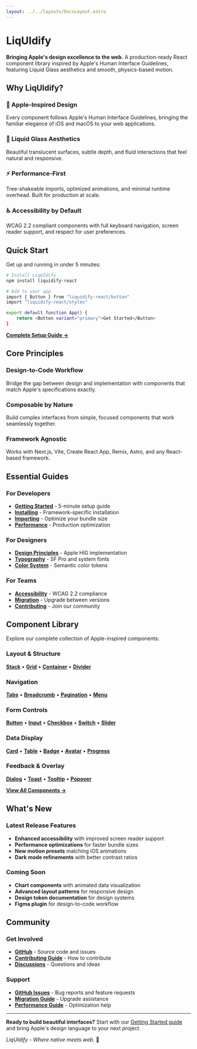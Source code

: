 ```yaml
---
layout: ../../layouts/DocsLayout.astro
---
```


# LiqUIdify

**Bringing Apple's design excellence to the web.** A production-ready React component library inspired by Apple's Human Interface Guidelines, featuring Liquid Glass aesthetics and smooth, physics-based motion.

## Why LiqUIdify?

### 🎨 Apple-Inspired Design

Every component follows Apple's Human Interface Guidelines, bringing the familiar elegance of iOS and macOS to your web applications.

### 🌊 Liquid Glass Aesthetics

Beautiful translucent surfaces, subtle depth, and fluid interactions that feel natural and responsive.

### ⚡ Performance-First

Tree-shakeable imports, optimized animations, and minimal runtime overhead. Built for production at scale.

### ♿ Accessibility by Default

WCAG 2.2 compliant components with full keyboard navigation, screen reader support, and respect for user preferences.

## Quick Start

Get up and running in under 5 minutes:

```bash
# Install LiqUIdify
npm install liquidify-react

# Add to your app
import { Button } from "liquidify-react/button"
import "liquidify-react/styles"

export default function App() {
	return <Button variant="primary">Get Started</Button>
}
```

**[Complete Setup Guide →](./guides/getting-started)**

## Core Principles

### Design-to-Code Workflow

Bridge the gap between design and implementation with components that match Apple's specifications exactly.

### Composable by Nature

Build complex interfaces from simple, focused components that work seamlessly together.

### Framework Agnostic

Works with Next.js, Vite, Create React App, Remix, Astro, and any React-based framework.

## Essential Guides

### For Developers

- **[Getting Started](./guides/getting-started)** - 5-minute setup guide
- **[Installing](./guides/installing)** - Framework-specific installation
- **[Importing](./guides/importing)** - Optimize your bundle size
- **[Performance](./advanced/performance)** - Production optimization

### For Designers

- **[Design Principles](./advanced/design)** - Apple HIG implementation
- **[Typography](./advanced/design#typography)** - SF Pro and system fonts
- **[Color System](./advanced/design#colors)** - Semantic color tokens

### For Teams

- **[Accessibility](./advanced/accessibility)** - WCAG 2.2 compliance
- **[Migration](./advanced/migration)** - Upgrade between versions
- **[Contributing](./contributing)** - Join our community

## Component Library

Explore our complete collection of Apple-inspired components:

### Layout & Structure

**[Stack](./components/stack)** • **[Grid](./components/grid)** • **[Container](./components/container)** • **[Divider](./components/divider)**

### Navigation

**[Tabs](./components/tabs)** • **[Breadcrumb](./components/breadcrumb)** • **[Pagination](./components/pagination)** • **[Menu](./components/menu)**

### Form Controls

**[Button](./components/button)** • **[Input](./components/input)** • **[Checkbox](./components/checkbox)** • **[Switch](./components/switch)** • **[Slider](./components/slider)**

### Data Display

**[Card](./components/card)** • **[Table](./components/table)** • **[Badge](./components/badge)** • **[Avatar](./components/avatar)** • **[Progress](./components/progress)**

### Feedback & Overlay

**[Dialog](./components/dialog)** • **[Toast](./components/toast)** • **[Tooltip](./components/tooltip)** • **[Popover](./components/popover)**

**[View All Components →](./components/)**

## What's New

### Latest Release Features

- **Enhanced accessibility** with improved screen reader support
- **Performance optimizations** for faster bundle sizes
- **New motion presets** matching iOS animations
- **Dark mode refinements** with better contrast ratios

### Coming Soon

- **Chart components** with animated data visualization
- **Advanced layout patterns** for responsive design
- **Design token documentation** for design systems
- **Figma plugin** for design-to-code workflow

## Community

### Get Involved

- **[GitHub](https://github.com/liquidify/liquidify)** - Source code and issues
- **[Contributing Guide](./contributing)** - How to contribute
- **[Discussions](https://github.com/liquidify/liquidify/discussions)** - Questions and ideas

### Support

- **[GitHub Issues](https://github.com/liquidify/liquidify/issues)** - Bug reports and feature requests
- **[Migration Guide](./advanced/migration)** - Upgrade assistance
- **[Performance Guide](./advanced/performance)** - Optimization help

---

**Ready to build beautiful interfaces?** Start with our [Getting Started guide](./guides/getting-started) and bring Apple's design language to your next project.

_LiqUIdify - Where native meets web._ 🌊

